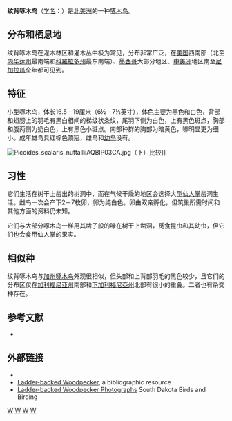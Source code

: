 {{Speciesbox
| taxon = Picoides scalaris
| status = LC
| status_system = IUCN3.1
| status_ref = <ref>{{IUCN2010|assessors=BirdLife International|year=2008|id=141713|title=Picoides scalaris|downloaded=2010-09-04|version=2010.3}} 数据库资料包含解释为何此物种为无危</ref>
| image = Ladder-back Woodpecker on Cactus.jpg
| image_caption = 树洞外的成年雄鸟
| binomial_authority = ([[Johann_Georg_Wagler|Wagler]], 1829)
| range_map = Dryobates scalaris distr.png
| range_map_width = 200px
| range_map_caption = 纹背啄木鸟分布
}}

'''纹背啄木鸟'''（[[学名|学名]]：''{{lang|la|Picoides scalaris}}''）是[[北美洲|北美洲]]的一种[[啄木鸟|啄木鸟]]。

==分布和栖息地==
纹背啄木鸟在灌木林区和灌木丛中极为常见，分布非常广泛，在[[美国|美国]]西南部（北至[[内华达州|内华达州]]最南端和[[科羅拉多州|科羅拉多州]]最东南端）、[[墨西哥|墨西哥]]大部分地区、[[中美洲|中美洲]]地区南至[[尼加拉瓜|尼加拉瓜]]全年都可见到。

==特征==
小型啄木鸟，体长16.5－19厘米（6½－7½英寸），体色主要为黑色和白色，背部和翅膀上的羽毛有黑白相间的梯级状条纹，尾羽下侧为白色，上有黑色斑点，胸部和腹两侧为奶白色，上有黑色小斑点。南部种群的胸部为暗黄色，喙明显更为细小。成年雄鸟具红棕色顶冠，雌鸟和[[幼鸟|幼鸟]]没有。

[[File:Picoides_scalaris_nuttalliiAQBIP03CA.jpg|left]]（下）比较]]

== 习性 ==
它们生活在树干上凿出的树洞中，而在气候干燥的地区会选择大型[[仙人掌|仙人掌]]凿洞生活。雌鸟一次会产下2－7枚卵，卵为纯白色。卵由双亲孵化，但筑巢所需时间和其他方面的资料仍未知。

它们与大部分啄木鸟一样用其凿子般的喙在树干上凿洞，觅食昆虫和其幼虫，但它们也会食用仙人掌的果实。

==相似种==
纹背啄木鸟与[[加州啄木鸟|加州啄木鸟]]外观很相似，但头部和上背部羽毛的黑色较少，且它们的分布区仅在[[加利福尼亚州|加利福尼亚州]]南部和[[下加利福尼亞州|下加利福尼亞州]]北部有很小的重叠。二者也有杂交种存在。

==参考文献==
{{reflist}}
* {{cite book | last=Howell | first=Steve N. G. | coauthors=Sophie Webb | title=A Guide to the Birds of Mexico and Northern Central America | url=https://archive.org/details/guidetobirdsofme0000howe | publisher=Oxford University  Press | year=1995 | isbn=0-19-854012-4}}

==外部链接==
{{Commons|Picoides scalaris}}
* {{Cite web |url=http://bna.birds.cornell.edu/bna/species/565/articles/introduction |title=Ladder-backed Woodpecker |accessdate=2010-09-04 |work=Birds of North America Online |publisher=Cornell Lab of Ornithology |archive-date=2016-09-11 |archive-url=https://web.archive.org/web/20160911132000/http://bna.birds.cornell.edu/bna/species/565/articles/introduction |dead-url=no }}
* [https://web.archive.org/web/20070311101346/http://ca.geocities.com/woodpeck2006/ladder.html Ladder-backed Woodpecker], a bibliographic resource
* [https://web.archive.org/web/20101109110516/http://sdakotabirds.com/species_photos/ladder_backed_woodpecker.htm Ladder-backed Woodpecker Photographs] South Dakota Birds and Birding
{{taxonbar}}

[[Category:啄木鸟属|W]]
[[Category:墨西哥鳥類|W]]
[[Category:美国鳥類|W]]
[[Category:_1829年描述的鸟类|W]]